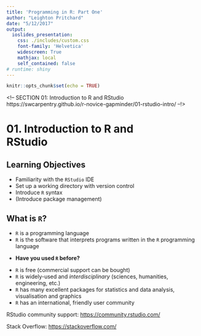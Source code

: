 ```yaml
---
title: 'Programming in R: Part One'
author: "Leighton Pritchard"
date: "5/12/2017"
output:
  ioslides_presentation:
    css: ./includes/custom.css
    font-family: 'Helvetica'
    widescreen: True
    mathjax: local
    self_contained: false
# runtime: shiny
---
```


```r
knitr::opts_chunk$set(echo = TRUE)
```

<!--
SECTION 01: Introduction to R and RStudio
https://swcarpentry.github.io/r-novice-gapminder/01-rstudio-intro/
--!>

# 01. Introduction to R and <br /> RStudio

## Learning Objectives

* Familiarity with the `RStudio` IDE
* Set up a working directory with version control
* Introduce `R` syntax
* (Introduce package management)

## What is `R`?

* `R` is a programming language
* `R` is the software that interprets programs written in the `R` programming language

<div class="highlight">
* **Have you used `R` before?**
</div>

* `R` is free (commercial support can be bought)
* `R` is widely-used and *interdisciplinary* (sciences, humanities, engineering, etc.)
* `R` has many excellent packages for statistics and data analysis, visualisation and graphics
* `R` has an international, friendly user community

<div class="references">
<p>RStudio community support: [https://community.rstudio.com/](https://community.rstudio.com/)</p>
<p>Stack Overflow: [https://stackoverflow.com/](https://stackoverflow.com/)</p>
</div>
